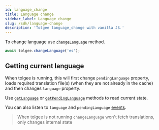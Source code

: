 ```yaml
---
id: language_change
title: Language change
sidebar_label: Language change
slug: /sdk/language-change
description: 'Tolgee language_change with vanilla JS.'
---
```


To change language use [`changeLanguage`](./api/core_package/tolgee#changelanguage) method.

```ts
await tolgee.changeLanguage('es');
```

## Getting current language

When tolgee is running, this will first change `pendingLanguage` property, loads required translation file(s) (when they are not already in the cache) and then changes `language` property.

Use [`getLanguage`](./api/core_package/tolgee#getlanguage) or [`getPendingLanguage`](./api/core_package/tolgee#getpendinglanguage) methods to read current state.

You can also listen to `language` and `pendingLanguage` [events](./api/core_package/events).

> When tolgee is not running `changeLanguage` won't fetch translations, only changes internal state

